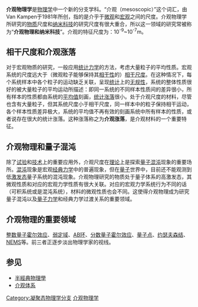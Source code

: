 {{NoteTA|G1=物理學}}
{{凝聚体物理学}}

'''介观物理学'''是[[物理学|物理学]]中一个新的分支学科。“介观（mesoscopic）”这个词汇，由Van Kampen于1981年所创，指的是介乎于[[微观|微观]]和[[宏观|宏观]]之间的尺度。介观物理学所研究的[[物质|物质]]尺度和[[纳米科技|纳米科技]]的研究尺度有很大重合，所以这一领域的研究常被称为“'''介观物理和纳米科技'''”。介观的特征尺度为：10<sup>-9</sup>~10<sup>-7</sup>m。

==相干尺度和介观涨落==
对于宏观物质的研究，一般应用[[统计力学|统计力学]]的方法，考虑大量粒子的平均性质。宏观系统的尺度远大于（微观粒子能够保持其[[相干性|相干性]]的）[[相干性|相干尺度]]。在这种情况下，每个系统样本中各个粒子的运动缺乏关联，呈现[[统计|统计]]上的[[无规性|无规性]]，系统的整体性质很好的被大量粒子的平均运动所描述：即同一系统的不同样本性质间的差异很小，所有样本的性质都由系统的[[平均值|平均值]]刻画，[[统计涨落|统计涨落]]很小。处于介观尺度的材料，尽管也含有大量粒子，但其系统尺度小于相干尺度，同一样本中的粒子保持相干运动，各个样本性质差异极大，系统的平均值不再有效的刻画系统中所有样本的性质，或者说存在很大的统计涨落。这种涨落称之为'''介观涨落'''，是介观材料的一个重要特征。

==介观物理和量子混沌==
除了[[试验|试验]]和[[技术|技术]]上的重要应用外，介观尺度在[[理论|理论]]上是探索[[量子混沌|量子混沌]]现象的重要场所。[[混沌|混沌]]现象是宏观[[经典力学|经典力学]]中的普遍现象，但在[[量子|量子]]世界中，目前还不能观测到低[[激发态|激发态]]量子系统的混沌现象。介观物理研究的物质处于量子体系的高激发态，其微观性质和对应的宏观力学性质有很大关联。对应的宏观力学系统行为不同的话（可积系统或是混沌系统），材料的微观性质也会不同。这使得介观物理成为研究量子混沌以及[[量子力学|量子力学]]和经典力学过渡关系的重要领域。

==介观物理的重要领域==
[[整数量子霍尔效应|整数量子霍尔效应]]、[[弱定域|弱定域]]、[[AB环|AB环]]、[[分数量子霍尔效应|分数量子霍尔效应]]、[[量子点|量子点]]、[[约瑟夫森结|约瑟夫森结]]、[[NEMS|NEMS]]等。前三者正逐步淡出物理学家的视线。

== 参见 ==
* [[半經典物理學|半經典物理學]]
* [[介观体系|介观体系]]

[[Category:凝聚态物理学分支|Category:凝聚态物理学分支]]
[[Category:介观物理学|]]